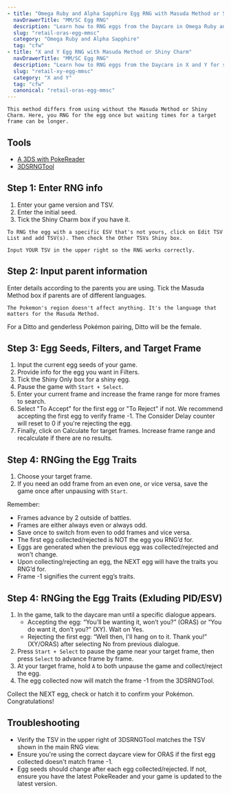 ```yaml
---
- title: "Omega Ruby and Alpha Sapphire Egg RNG with Masuda Method or Shiny Charm"
  navDrawerTitle: "MM/SC Egg RNG"
  description: "Learn how to RNG eggs from the Daycare in Omega Ruby and Alpha Sapphire for shiny, high-IV Pokémon."
  slug: "retail-oras-egg-mmsc"
  category: "Omega Ruby and Alpha Sapphire"
  tag: "cfw"
- title: "X and Y Egg RNG with Masuda Method or Shiny Charm"
  navDrawerTitle: "MM/SC Egg RNG"
  description: "Learn how to RNG eggs from the Daycare in X and Y for shiny, high-IV Pokémon."
  slug: "retail-xy-egg-mmsc"
  category: "X and Y"
  tag: "cfw"
  canonical: "retail-oras-egg-mmsc"
---
```


```
This method differs from using without the Masuda Method or Shiny Charm. Here, you RNG for the egg once but waiting times for a target frame can be longer.
```

## Tools

- [A 3DS with PokeReader](/install-pokereader)
- [3DSRNGTool](https://github.com/wwwwwwzx/3DSRNGTool/releases)

## Step 1: Enter RNG info

1. Enter your game version and TSV.
2. Enter the initial seed.
3. Tick the Shiny Charm box if you have it.

```
To RNG the egg with a specific ESV that's not yours, click on Edit TSV List and add TSV(s). Then check the Other TSVs Shiny box.

Input YOUR TSV in the upper right so the RNG works correctly.
```

## Step 2: Input parent information

Enter details according to the parents you are using. Tick the Masuda Method box if parents are of different languages.

```
The Pokemon's region doesn't affect anything. It's the language that matters for the Masuda Method.
```

For a Ditto and genderless Pokémon pairing, Ditto will be the female.

## Step 3: Egg Seeds, Filters, and Target Frame

1. Input the current egg seeds of your game.
2. Provide info for the egg you want in Filters.
3. Tick the Shiny Only box for a shiny egg.
4. Pause the game with `Start + Select`.
5. Enter your current frame and increase the frame range for more frames to search.
6. Select "To Accept" for the first egg or "To Reject" if not. We recommend accepting the first egg to verify frame -1. The Consider Delay counter will reset to 0 if you're rejecting the egg.
7. Finally, click on Calculate for target frames. Increase frame range and recalculate if there are no results.

## Step 4: RNGing the Egg Traits

1. Choose your target frame.
2. If you need an odd frame from an even one, or vice versa, save the game once after unpausing with `Start`.

Remember:

- Frames advance by 2 outside of battles.
- Frames are either always even or always odd.
- Save once to switch from even to odd frames and vice versa.
- The first egg collected/rejected is NOT the egg you RNG’d for.
- Eggs are generated when the previous egg was collected/rejected and won't change.
- Upon collecting/rejecting an egg, the NEXT egg will have the traits you RNG’d for.
- Frame -1 signifies the current egg’s traits.

## Step 4: RNGing the Egg Traits (Exluding PID/ESV)

1. In the game, talk to the daycare man until a specific dialogue appears.
   - Accepting the egg: “You’ll be wanting it, won’t you?” (ORAS) or “You do want it, don’t you?” (XY). Wait on Yes.
   - Rejecting the first egg: “Well then, I'll hang on to it. Thank you!” (XY/ORAS) after selecting No from previous dialogue.
2. Press `Start + Select` to pause the game near your target frame, then press `Select` to advance frame by frame.
3. At your target frame, hold `A` to both unpause the game and collect/reject the egg.
4. The egg collected now will match the frame -1 from the 3DSRNGTool.

Collect the NEXT egg, check or hatch it to confirm your Pokémon. Congratulations!

## Troubleshooting

- Verify the TSV in the upper right of 3DSRNGTool matches the TSV shown in the main RNG view.
- Ensure you're using the correct daycare view for ORAS if the first egg collected doesn't match frame -1.
- Egg seeds should change after each egg collected/rejected. If not, ensure you have the latest PokeReader and your game is updated to the latest version.
